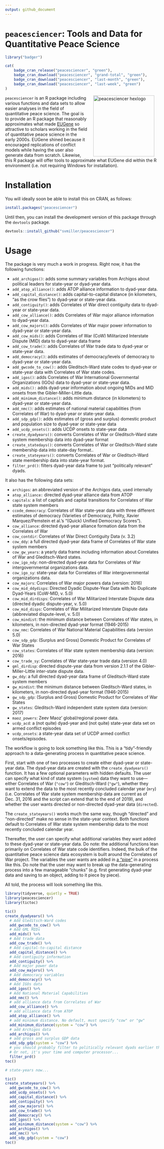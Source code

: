 ```yaml
---
output: github_document
---
```


# `peacesciencer`: Tools and Data for Quantitative Peace Science

```r
library("badger")
```

```r
cat(
	badge_cran_release("peacesciencer", "green"),
	badge_cran_download("peacesciencer", "grand-total", "green"),
	badge_cran_download("peacesciencer", "last-month", "green"),
	badge_cran_download("peacesciencer", "last-week", "green")
)
```

<img src="http://svmiller.com/images/peacesciencer-hexlogo.png" alt="peacesciencer  hexlogo" align="right" width="200" style="padding: 0 15px; float: right;"/>

`peacesciencer` is an R package including various functions and data sets to allow easier analyses in the field of quantitative peace science. The goal is to provide an R package that reasonably approximates what made [EUGene](https://journals.sagepub.com/doi/abs/10.1177/0738894211413055) so attractive to scholars working in the field of quantitative peace science in the early 2000s. EUGene shined because it encouraged replications of conflict models while having the user also generate data from scratch. Likewise, this R package will offer tools to approximate what EUGene did within the R environment (i.e. not requiring Windows for installation).

# Installation

You will ideally soon be able to install this on CRAN, as follows:

```r
install.packages("peacesciencer")

```

Until then, you can install the development version of this package through the `devtools` package.

```r
devtools::install_github("svmiller/peacesciencer")
```

# Usage

The package is very much a work in progress. Right now, it has the following functions:

- `add_archigos()`: adds some summary variables from Archigos about political leaders for state-year or dyad-year data.
- `add_atop_alliance()`: adds ATOP alliance information to dyad-year data.
- `add_capital_distance()`: adds capital-to-capital distance (in kilometers, "as the crow flies") to dyad-year or state-year data.
- `add_contiguity()`: adds Correlates of War direct contiguity data to dyad-year or state-year data.
- `add_cow_alliance()`: adds Correlates of War major alliance information to dyad-year data.
- `add_cow_majors()`: adds Correlates of War major power information to dyad-year or state-year data.
- `add_cow_mids()`: adds Correlates of War (CoW) Militarized Interstate Dispute (MID) data to dyad-year data frame
- `add_cow_trade()`: adds Correlates of War trade data to dyad-year or state-year data.
- `add_democracy()`: adds estimates of democracy/levels of democracy to dyad-year or state-year data.
- `add_gwcode_to_cow():` adds Gleditsch-Ward state codes to dyad-year or state-year data with Correlates of War state codes.
- `add_igos()`: adds Correlates of War International Governmental Organizations (IGOs) data to dyad-year or state-year data.
- `add_mids():` adds dyad-year information about ongoing MIDs and MID onsets from the Gibler-Miller-Little data.
- `add_minimum_distance()`: adds minimum distance (in kilometers) to dyad-year or state-year data.
- `add_nmc()`: adds estimates of national material capabilities (from Correlates of War) to dyad-year or state-year data.
- `add_sdp_gdp()`: adds estimates of (gross and surplus) domestic product and population size to dyad-year or state-year data
- `add_ucdp_onsets()`: adds UCDP onsets to state-year data
- `create_dyadyears()`: converts Correlates of War or Gleditsch-Ward state system membership data into dyad-year format
- `create_statedays()`: converts Correlates of War or Gleditsch-Ward state membership data into state-day format..
- `create_stateyears()`: converts Correlates of War or Gleditsch-Ward state membership data into state-year format.
- `filter_prd()`: filters dyad-year data frame to just "politically relevant" dyads.

It also has the following data sets:

- `archigos`: an abbreviated version of the Archigos data, used internally
- `atop_alliance:` directed dyad-year alliance data from ATOP
- `capitals`: a list of capitals and capital transitions for Correlates of War state system members
- `ccode_democracy`: Correlates of War state-year data with three different estimates of democracy (Varieties of Democracy, Polity, Xavier Marquez/Pemstein et al.'s "(Quick) Unified Democracy Scores").
- `cow_alliance`: directed dyad-year alliance formation data from the Correlates of War
- `cow_contdir`: Correlates of War Direct Contiguity Data (v. 3.2)
- `cow_ddy`: a full directed dyad-year data frame of Correlates of War state system members
- `cow_gw_years`: a yearly data frame including information about Correlates of War and Gleditsch-Ward states.
- `cow_igo_ndy`: non-directed dyad-year data for Correlates of War intergovernmental organizations data.
- `cow_igo_sy`: state-year data for Correlates of War intergovernmental organizations data.
- `cow_majors`: Correlates of War major powers data (version: 2016)
- `cow_mid_ddydisps`:  Directed Dyadic Dispute-Year Data with No Duplicate Dyad-Years (CoW-MID, v. 5.0)
- `cow_mid_dirdisps`: Correlates of War Militarized Interstate Dispute data (directed dyadic dispute-year, v. 5.0) 
- `cow_mid_disps`: Correlates of War Militarized Interstate Dispute data (abbreviated dispute-level, v. 5.0) 
- `cow_mindist`: the minimum distance between Correlates of War states, in kilometers, in non-directed dyad-year format (1946-2015)
- `cow_nmc`: Correlates of War National Material Capabilities data (version 5.0)
- `cow_sdp_gdp`: (Surplus and Gross) Domestic Product for Correlates of War States
- `cow_states`: Correlates of War state system membership data (version: 2016)
- `cow_trade_sy`: Correlates of War state-year trade data (version 4.0)
- `gml_dirdisp`: directed dispute-year data from version 2.1.1 of the Gibler-Miller-Little inter-state dispute data.
- `gw_ddy`: a full directed dyad-year data frame of Gleditsch-Ward state system members
- `gw_mindist`: the minimum distance between  Gleditsch-Ward states, in kilometers, in non-directed dyad-year format (1946-2015)
- `gw_sdp_gdp`: (Surplus and Gross) Domestic Product for Correlates of War States
- `gw_states`: Gleditsch-Ward independent state system data (version: 2017)
- `maoz_powers`: Zeev Maoz' global/regional power data.
- `ucdp_acd`: a (not quite) dyad-year and (not quite) state-year data set on armed conflict episodes
- `ucdp_onsets`: a state-year data set of UCDP armed conflict onsets/episodes.

The workflow is going to look something like this. This is a "tidy"-friendly approach to a data-generating process in quantitative peace science. 

First, start with one of two processes to create either dyad-year or state-year data. The dyad-year data are created with the `create_dyadyears()` function. It has a few optional parameters with hidden defaults. The user can specify what kind of state system (`system`) data they want to use---either Correlates of War (`"cow"`) or Gleditsch-Ward (`"gw"`), whether they want to extend the data to the most recently concluded calendar year (`mry`) (i.e. Correlates of War state system membership data are current as of Dec. 31, 2016 and the script can extend that to the end of 2019), and whether the user wants directed or non-directed dyad-year data (`directed`). 

The `create_stateyears()` works much the same way, though "directed" and "non-directed" make no sense in the state-year context. Both functions default to Correlates of War state system membership data to the most recently concluded calendar year.

Thereafter, the user can specify what additional variables they want added to these dyad-year or state-year data. Do note: the additional functions lean primarily on Correlates of War state code identifiers. Indeed, the bulk of the quantitative peace science data ecosystem is built around the Correlates of War project. The variables the user wants are added in [a "pipe"](https://r4ds.had.co.nz/pipes.html) in a process like this. Do note that the user may want to break up the data-generating process into a few manageable "chunks" (e.g. first generating dyad-year data and saving to an object, adding to it piece by piece).

All told, the process will look something like this.

```r

library(tidyverse, quietly = TRUE)
library(peacesciencer)
library(tictoc)

tic()
create_dyadyears() %>%
  # Add Gleditsch-Ward codes
  add_gwcode_to_cow() %>%
  # Add GML MIDs 
  add_mids() %>%
  # Add trade data
  add_cow_trade() %>%
  # Add capital-to-capital distance
  add_capital_distance() %>%
  # Add contiguity information
  add_contiguity() %>%
  # Add major power data
  add_cow_majors() %>%
  # Add democracy variables
  add_democracy() %>%
  # Add IGOs data
  add_igos() %>%
  # Add National Material Capabilities
  add_nmc() %>%
  # add alliance data from Correlates of War
  add_cow_alliance() %>%
  # add alliance data from ATOP
  add_atop_alliance() %>%
  # add minimum distance. No default, must specify "cow" or "gw"
  add_minimum_distance(system = "cow") %>%
  # add Archigos data
  add_archigos() %>%
  # add gross and surplus GDP data
  add_sdp_gdp(system = "cow") %>%
  # you should probably filter to politically relevant dyads earlier than later...
  # Or not, it's your time and computer processor...
  filter_prd()
toc()

# state-years now...

tic()
create_stateyears() %>%
  add_gwcode_to_cow() %>%
  add_ucdp_onsets() %>%
  add_capital_distance() %>%
  add_contiguity() %>%
  add_cow_majors() %>%
  add_cow_trade() %>%
  add_democracy() %>%
  add_igos() %>%
  add_minimum_distance(system = "cow") %>%
  add_archigos() %>%
  add_nmc() %>%
  add_sdp_gdp(system = "cow") 
toc()

```
